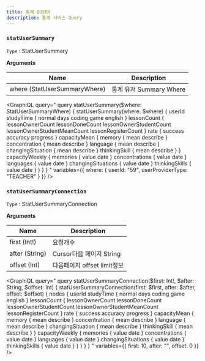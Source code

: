 ```yaml
---
title: 통계 QUERY
description: 통계 서비스 Query
---
```



### `statUserSummary`
`Type` : <Link to="/object/stat/#StatUserSummary/">StatUserSummary</Link>

**Arguments**

| Name | Description |
| -------- | -------- | 
| where  (<Link to="/input/stat/#StatUserSummaryWhere">StatUserSummaryWhere</Link>)  | 통계 유저 Summary Where  | 

<GraphiQL
  query="
    query statUserSummary($where: StatUserSummaryWhere) {
      statUserSummary(where: $where) {
        userId
        studyTime {
          normal
          days
          coding
          game
          english
        }
        lessonCount {
          lessonOwnerCount
          lessonDoneCount
          lessonOwnerStudentCount
          lessonOwnerStudentMeanCount
          lessonRegisterCount
        }
        rate {
          success
          accuracy
          progress
        }
        capacityMean {
          memory {
            mean
            describe
          }
          concentration {
            mean
            describe
          }
          language {
            mean
            describe
          }
          changingSituation {
            mean
            describe
          }
          thinkingSkill {
            mean
            describe
          }
        }
        capacityWeekly {
          memories {
            value
            date
          }
          concentrations {
            value
            date
          }
          languages {
            value
            date
          }
          changingSituations {
            value
            date
          }
          thinkingSkills {
            value
            date
          }
        }
      }
    }
  "
   variables={{
    where: {
      userId: "59",
      userProviderType: "TEACHER"
    }
  }}
/>

### `statUserSummaryConnection`
`Type` : <Link to="/object/stat/#StatUserSummaryConnection/">StatUserSummaryConnection</Link>

**Arguments**


| Name | Description |
| -------- | -------- | 
| first (Int!)  | 요청개수   | 
| after (String) | Cursor다음 페이지 String | 
| offset (Int) | 다음페이지 offset limit정보 |

<GraphiQL
  query="
    query statUserSummaryConnection($first: Int!, $after: String, $offset: Int) {
      statUserSummaryConnection(first: $first, after: $after, offset: $offset) {
        nodes {
          userId
          studyTime {
            normal
            days
            coding
            game
            english
          }
          lessonCount {
            lessonOwnerCount
            lessonDoneCount
            lessonOwnerStudentCount
            lessonOwnerStudentMeanCount
            lessonRegisterCount
          }
          rate {
            success
            accuracy
            progress
          }
          capacityMean {
            memory {
              mean
              describe
            }
            concentration {
              mean
              describe
            }
            language {
              mean
              describe
            }
            changingSituation {
              mean
              describe
            }
            thinkingSkill {
              mean
              describe
            }
          }
          capacityWeekly {
            memories {
              value
              date
            }
            concentrations {
              value
              date
            }
            languages {
              value
              date
            }
            changingSituations {
              value
              date
            }
            thinkingSkills {
              value
              date
            }
          }
        }
      }
    }
  "
  variables={{
    first: 10,
    after: "",
    offset: 0
  }}
/>